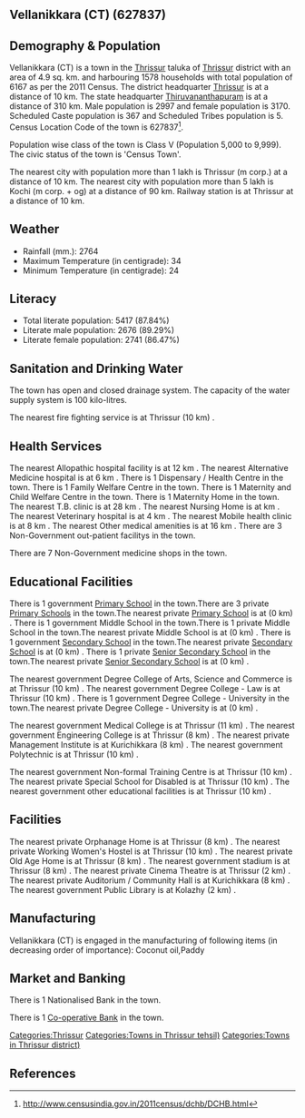 {{Infobox settlement
| name=Vellanikkara (CT)
| native_name=
| native_name_lang=
| other_name=
| nickname=
| settlement_type=Town
| image_skyline=
| image_alt=
| image_caption=
| pushpin_map=India Kerala
| pushpin_label_position=right
| pushpin_map_alt=
| pushpin_map_caption=Location in Kerala, India
| latd=
| latm=
| lats=
| latNS=
| longd=
| longm=
| longs=
| longEW=
| coordinates_display=inline,title
| subdivision_type=Country
| subdivision_name={{flag|India}}
| subdivision_type1=[[States and territories of India|State]]
| subdivision_name1=Kerala 
| subdivision_type2=[[List of districts of India|District]]
| subdivision_name2=Thrissur
| subdivision_type3=Tahsil
| subdivision_name3=Thrissur
| website=
| established_title=<!-- Established -->
| established_date=
| founder=
| named_for=
| government_type=
| governing_body=
| unit_pref=Metric
| area_footnotes=
| area_rank=
| area_total_km2=4.9
| elevation_footnotes=
| elevation_m=
| population_total=6167
| population_as_of=2011
| population_rank=
| population_density_km2=1258
| population_demonym=
| population_footnotes=
| demographics_type1=Languages=
| demographics1_title1=Official=
| demographics1_info1=[[Malayalam language|Malayalam]]
| timezone1=[[Indian Standard Time|IST]]
| utc_offset1==+5:30
| postal_code_type=[[Postal Index Number|PIN]]
| postal_code=
| area_code_type=Telephone code
| area_code=
| registration_plate=
| blank1_name_sec1=Nearest city
| blank1_info_sec1=[[Thrissur (m corp.)]]
| blank2_name_sec1=[[Human sex ratio|Sex ratio]]
| blank2_info_sec1=1057
| blank3_name_sec1=Literacy
| blank3_info_sec1=87.84%
| blank1_name_sec2=[[2011 Census of India|2011 census]] code
| blank1_info_sec2=627837
| footnotes=
}}

== Vellanikkara (CT) (627837) ==

== Demography & Population ==

Vellanikkara (CT) is a town in the [[Thrissur]] taluka of [[Thrissur]] district with an area of 4.9 sq. km. and harbouring 1578 households with total population of 6167 as per the 2011 Census. The district headquarter [[Thrissur]] is at a distance of 10 km. The state headquarter [[Thiruvananthapuram]] is at a distance of 310 km. Male population is 2997 and female population is 3170. Scheduled Caste population is 367 and Scheduled Tribes population is 5. Census Location Code of the town is 627837<ref>http://www.censusindia.gov.in/2011census/dchb/DCHB.html</ref>.

Population wise class of the town is Class V (Population 5,000 to 9,999).
The civic status of the town is 'Census Town'.

The nearest city with population more than 1 lakh is Thrissur (m corp.) at a distance of 10 km. The nearest city with population more than 5 lakh is Kochi (m corp. + og)  at a distance of 90 km. Railway station is at Thrissur at a distance of 10 km.


== Weather ==  
* Rainfall (mm.): 2764 
* Maximum Temperature (in centigrade): 34
* Minimum Temperature (in centigrade): 24


== Literacy ==  
* Total literate population: 5417 (87.84%)
* Literate male population: 2676 (89.29%)
* Literate female population: 2741 (86.47%)


== Sanitation and Drinking Water ==  
The town has open and closed drainage system.
The capacity of the water supply system is 100 kilo-litres.

The nearest fire fighting service is at Thrissur (10 km) .


== Health Services ==
The nearest Allopathic hospital facility is at 12 km .
The nearest Alternative Medicine hospital is at 6 km .
There is 1 Dispensary / Health Centre in the town.
There is 1 Family Welfare Centre in the town.
There is 1 Maternity and Child Welfare Centre in the town.
There is 1 Maternity Home in the town.
The nearest T.B. clinic is at 28 km .
The nearest Nursing Home is at  km .
The nearest Veterinary hospital is at 4 km .
The nearest Mobile health clinic is at 8 km .
The nearest Other medical amenities is at 16 km .
There are 3 Non-Government out-patient facilitys in the town.


There are 7 Non-Government medicine shops in the town.


== Educational Facilities ==
There is 1 government [[Primary School]] in the town.There are 3 private [[Primary School]]s in the town.The nearest private [[Primary School]] is at  (0 km) .
There is 1 government Middle School in the town.There is 1 private Middle School in the town.The nearest private Middle School is at  (0 km) .
There is 1 government [[Secondary School]] in the town.The nearest private [[Secondary School]] is at  (0 km) .
There is 1 private [[Senior Secondary School]] in the town.The nearest private [[Senior Secondary School]] is at  (0 km) .
 
 
 
 
 
The nearest government Degree College of Arts, Science and Commerce is at Thrissur (10 km) .
The nearest government Degree College - Law is at Thrissur (10 km) .
There is 1 government Degree College - University in the town.The nearest private Degree College - University is at  (0 km) .
 
The nearest government Medical College is at Thrissur (11 km) .
The nearest government Engineering College is at Thrissur (8 km) .
The nearest private Management Institute is at Kurichikkara  (8 km) .
The nearest government Polytechnic is at Thrissur (10 km) .
 
The nearest government Non-formal Training Centre is at Thrissur (10 km) .
The nearest private Special School for Disabled is at Thrissur (10 km) .
The nearest government other educational facilities is at Thrissur (10 km) .


== Facilities ==
The nearest private Orphanage Home is at Thrissur (8 km) .
The nearest private Working Women's Hostel is at Thrissur (10 km) .
The nearest private Old Age Home is at Thrissur (8 km) .
The nearest government stadium is at Thrissur (8 km) .
The nearest private Cinema Theatre is at Thrissur (2 km) .
The nearest private Auditorium / Community Hall is at Kurichikkara  (8 km) .
The nearest government Public Library is at Kolazhy  (2 km) .


== Manufacturing ==
Vellanikkara (CT) is engaged in the manufacturing of following items (in decreasing order of importance): Coconut oil,Paddy


== Market and Banking ==
There is 1 Nationalised Bank in the town.

There is 1 [[Co-operative Bank]] in the town.




[[Categories:Thrissur]]
[[Categories:Towns in Thrissur tehsil)]]
[[Categories:Towns in Thrissur district)]]


== References ==
{{Reflist}}


